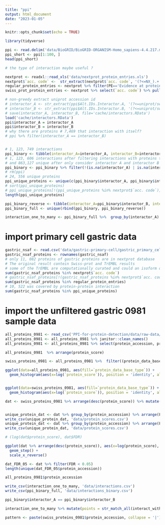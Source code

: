 ```yaml
---
title: "ppi"
output: html_document
date: "2023-01-05"
---
```


```r
knitr::opts_chunk$set(echo = TRUE)
```

```r
library(tidyverse)
```


```r
ppi <- read.delim('data/BioGRID/BioGRID-ORGANISM-Homo_sapiens-4.4.217.mitab.txt')
ppi_short <- ppi[1:100, ]
head(ppi_short)

# the type of interaction maybe useful ?
```

```r
nextprot <- readxl::read_xls('data/nextprot_protein_entries.xls')
nextprot$`acc. code` <-  str_extract(nextprot$`acc. code`, '(?<=NX_).+')
regular_protein_entries <- nextprot %>% filter(PE=='Evidence at protein level') %>% select(`acc. code`) %>% pull()
swiss_prot_protein_entries <- nextprot %>% select(`acc. code`) %>% pull()
```



```r
# non-greedy extract uniprot accession id
# interactor_A <- str_extract(ppi$Alt.IDs.Interactor.A, '(?<=uniprot/swiss-prot:).+?(?=\\|)')
# interactor_B <- str_extract(ppi$Alt.IDs.Interactor.B, '(?<=uniprot/swiss-prot:).+?(?=\\|)')
# save(interactor_A, interactor_B, file='cache/interactors.RData')
load('cache/interactors.RData')
ppi$interactor_A = interactor_A
ppi$interactor_B = interactor_B
# why there are proteins # 7,469 that interaction with itself?
# ppi %>% filter(interactor_A == interactor_B)


# 1, 123, 749 interactions
ppi_binary <- tibble(interactor_A=interactor_A, interactor_B=interactor_B)
# 1, 123, 606 interactions after filtering interactions with proteins that don't have uniprot swiss-prot accession
# and 863,127 unique after only consider interactor A and interactor B
ppi_binary <- ppi_binary %>% filter(!(is.na(interactor_A) | is.na(interactor_B))) %>% unique() %>% filter(interactor_A != interactor_B)
# rm(ppi)
# 24, 556 unique proteins 
ppi_unique_proteins <- unique(c(ppi_binary$interactor_A, ppi_binary$interactor_B))
# sort(ppi_unique_proteins)
# ppi_unique_proteins[!(ppi_unique_proteins %in% nextprot$`acc. code`)]
length(ppi_unique_proteins)
```

```r
ppi_binary_reverse <- tibble(interactor_A=ppi_binary$interactor_B, interactor_B=ppi_binary$interactor_A)
ppi_binary_full <- unique(rbind(ppi_binary, ppi_binary_reverse))
```



```r
interaction_one_to_many <- ppi_binary_full %>%  group_by(interactor_A) %>% summarise(interact_with=paste(interactor_B, collapse = '|')) 
```




# import primary cell gastric data
```r
gastric_nsaf <- read.csv('data/gastric-primary-cell/gastric_primary_cell_nsaf.csv', row.names = 1)
gastric_nsaf_proteins <- rownames(gastric_nsaf)
# only 11, 082 proteins of gastric proteins are in nextprot database 
# The original result contein Swiss-prot and TrEMBL results
# some of the TrEMBL are computationally curated and could an isoform of some swiss-prot proteins but with its own entry (without -number suffix)
sum(gastric_nsaf_proteins %in% nextprot$`acc. code`)
# gastric_nsaf_proteins[!(gastric_nsaf_proteins %in% nextprot$`acc. code`)]
sum(gastric_nsaf_proteins %in% regular_protein_entries)
# 10, 522 was covered by protein-protein interaction
sum(gastric_nsaf_proteins %in% ppi_unique_proteins)
```



# import the unfiltered gastric 0981 sample data
```r
all_proteins_0981 <- read_csv('PPI-for-protein-detection/data/raw-data/TCE-cgu3/combined_protein.csv', show_col_types = FALSE)
all_proteins_0981 <- all_proteins_0981 %>% janitor::clean_names()
all_proteins_0981 <- all_proteins_0981 %>% select(protein_accession, protein_data_base_type, protein_score, protein_matched_peptides,  protein_matched_peptide_inten_sum)
```

```r
all_proteins_0981  %>% arrange(protein_score)
```
```r
swiss_proteins_0981 <- all_proteins_0981 %>%  filter((protein_data_base_type == 'Random') | (`protein_accession` %in% swiss_prot_protein_entries))
```


```r
ggplot(data=all_proteins_0981, aes(fill=`protein_data_base_type`)) +
  geom_histogram(aes(x=log(`protein_score`)), position = 'identity', alpha=0.5)


ggplot(data=swiss_proteins_0981, aes(fill=`protein_data_base_type`)) +
  geom_histogram(aes(x=log(`protein_score`)), position = 'identity', alpha=0.5)

```

```r
dat <- swiss_proteins_0981 %>% arrange(desc(protein_score)) %>% mutate(rank=row_number()) %>% mutate(num_of_decoy_hits=cumsum(protein_data_base_type=='Random')) %>% mutate(FDR=num_of_decoy_hits/rank)


unique_protein_dat <- dat %>% group_by(protein_accession) %>% arrange(FDR) %>% filter(row_number() == 1) %>% filter(protein_data_base_type=='Regular') %>%  select(protein_accession, protein_score, FDR)
write_csv(unique_protein_dat, 'data/protein_scores.csv')
unique_protein_dat <- dat %>% group_by(protein_accession) %>% arrange(FDR) %>% filter(row_number() == 1) %>% filter(protein_data_base_type=='Regular')
write_csv(unique_protein_dat, 'data/protein_scores.csv')
```

```r
# (log(dat$protein_score), dat$FDR)

ggplot(dat %>% arrange(desc(protein_score)), aes(x=log(protein_score), y=FDR)) +
  geom_step() +
  scale_x_reverse()
```


```r
dat_FDR_05 <- dat %>% filter(FDR < 0.05)
length(unique(dat_FDR_05$protein_accession))
```



```r
all_proteins_0981$protein_accession
```








```r
write_csv(interaction_one_to_many, 'data/interactions.csv')
write_csv(ppi_binary_full, 'data/interactions_binary.csv')
```

```r
ppi_binary$interactor_A == ppi_binary$interactor_B
```











```r
interaction_one_to_many %>% mutate(points = str_match_all(interact_with, pattern))

pattern <- paste(swiss_proteins_0981$protein_accession, collapse = '|')
```

